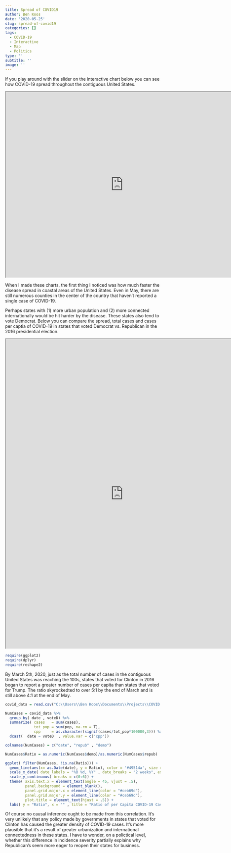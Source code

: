 ```yaml
---
title: Spread of COVID19
author: Ben Koos
date: '2020-05-25'
slug: spread-of-covid19
categories: []
tags:
  - COVID-19
  - Interactive
  - Map
  - Politics
type: ''
subtitle: ''
image: ''
---
```



If you play around with the slider on the interactive chart below you can see how COVID-19 spread throughout the contiguous United States.

<iframe src = "https://ben-koos.shinyapps.io/static-covid-map/" width = 760 height = 600px ></iframe>

When I made these charts, the first thing I noticed was how much faster the disease spread in coastal areas of the United States. Even in May, there are still numerous counties in the center of the country that haven't reported a single case of COVID-19.

Perhaps states with (1) more urban population and (2) more connected internationally would be hit harder by the disease. These states also tend to vote Democrat. Below you can compare the spread, total cases and cases per captia of COVID-19 in states that voted Democrat vs. Republican in the 2016 presidential election. 

<iframe src = "https://ben-koos.shinyapps.io/covid-map-by-party/" width = 760 height = 1000px></iframe>


```r
require(ggplot2)
require(dplyr)
require(reshape2)
```

By March 5th, 2020, just as the total number of cases in the contiguous United States was reaching the 100s, states that voted for Clinton in 2016 began to report a greater number of cases per capita than states that voted for Trump. The ratio skyrockedted to over 5:1 by the end of March and is still above 4:1 at the end of May.  

```r

covid_data = read.csv("C:\\Users\\Ben Koos\\Documents\\Projects\\COVID 19\\Output\\COVID Data Combined.csv")

NumCases = covid_data %>% 
  group_by( date , voteD) %>% 
  summarize( cases   = sum(cases),
             tot_pop = sum(pop, na.rm = T),
             cpp     = as.character(signif(cases/tot_pop*100000,3))) %>% 
  dcast(  date ~ voteD  , value.var = c('cpp')) 

colnames(NumCases) = c("date", "repub" , "demo")

NumCases$Ratio = as.numeric(NumCases$demo)/as.numeric(NumCases$repub)

ggplot( filter(NumCases, !is.na(Ratio))) + 
  geom_line(aes(x= as.Date(date), y = Ratio), color = '#49514a', size = 1.6) +
  scale_x_date( date_labels = "%B %d, %Y" , date_breaks = "2 weeks", expand = c(0,0)) + 
  scale_y_continuous( breaks = c(0:6)) + 
  theme( axis.text.x = element_text(angle = 45, vjust = .5),
         panel.background = element_blank(),
         panel.grid.major.x = element_line(color = "#ceb69d"),
         panel.grid.major.y = element_line(color = "#ceb69d"),
         plot.title = element_text(hjust = .5)) +
  labs( y = "Ratio", x = "" , title = "Ratio of per Capita COVID-19 Cases\nStates that Voted for Clinton vs. States that Voted for Trump")

```


Of course no causal inference ought to be made from this correlation. It's very unlikely that any policy made by governments in states that voted for Clinton has caused the greater density of COVID-19 cases. It's more plausible that it's a result of greater urbanization and international connectedness in these states. I have to wonder, on a polictical level, whether this difference in incidence severity partially explains why Republican's seem more eager to reopen their states for business.     

